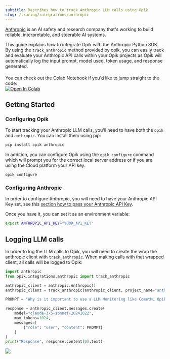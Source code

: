 ```yaml
---
subtitle: Describes how to track Anthropic LLM calls using Opik
slug: /tracing/integrations/anthropic
---
```


[Anthropic](https://www.anthropic.com/) is an AI safety and research company that's working to build reliable, interpretable, and steerable AI systems.

This guide explains how to integrate Opik with the Anthropic Python SDK. By using the `track_anthropic` method provided by opik, you can easily track and evaluate your Anthropic API calls within your Opik projects as Opik will automatically log the input prompt, model used, token usage, and response generated.

<div style="display: flex; align-items: center; flex-wrap: wrap; margin: 20px 0;">
  <span style="margin-right: 10px;">
    You can check out the Colab Notebook if you'd like to jump straight to the code:
  </span>
  <a
    href="https://colab.research.google.com/github/comet-ml/opik/blob/main/apps/opik-documentation/documentation/docs/cookbook/anthropic.ipynb"
    target="_blank"
    rel="noopener noreferrer"
  >
    <img
      src="https://colab.research.google.com/assets/colab-badge.svg"
      alt="Open In Colab"
      style="vertical-align: middle;"
    />
  </a>
</div>

## Getting Started

### Configuring Opik

To start tracking your Anthropic LLM calls, you'll need to have both the `opik` and `anthropic`. You can install them using pip:

```bash
pip install opik anthropic
```

In addition, you can configure Opik using the `opik configure` command which will prompt you for the correct local server address or if you are using the Cloud platform your API key:

```bash
opik configure
```

### Configuring Anthropic

In order to configure Anthropic, you will need to have your Anthropic API Key set, see this [section how to pass your Anthropic API Key](https://github.com/anthropics/anthropic-sdk-python?tab=readme-ov-file#usage).

Once you have it, you can set it as an environment variable:

```bash {pytest_codeblocks_skip=true}
export ANTHROPIC_API_KEY="YOUR_API_KEY"
```

## Logging LLM calls

In order to log the LLM calls to Opik, you will need to create the wrap the anthropic client with `track_anthropic`. When making calls with that wrapped client, all calls will be logged to Opik:

```python
import anthropic
from opik.integrations.anthropic import track_anthropic

anthropic_client = anthropic.Anthropic()
anthropic_client = track_anthropic(anthropic_client, project_name="anthropic-integration-demo")

PROMPT = "Why is it important to use a LLM Monitoring like CometML Opik tool that allows you to log traces and spans when working with Anthropic LLM Models?"

response = anthropic_client.messages.create(
    model="claude-3-5-sonnet-20241022",
    max_tokens=1024,
    messages=[
        {"role": "user", "content": PROMPT}
    ]
)
print("Response", response.content[0].text)
```

<Frame>
  <img src="/img/cookbook/anthropic_trace_cookbook.png" />
</Frame>

